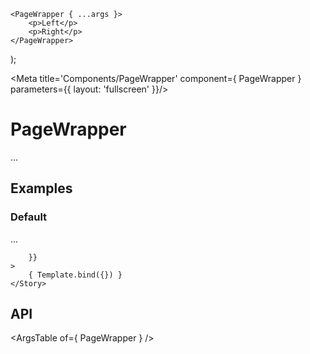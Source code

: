 
	<PageWrapper { ...args }>
		<p>Left</p>
		<p>Right</p>
	</PageWrapper>
);

<Meta title='Components/PageWrapper' component={ PageWrapper } parameters={{ layout: 'fullscreen' }}/>

# PageWrapper

...

## Examples

### Default

...

<Canvas>
	<Story
		name="Default"
		args={{
			
		}}
	>
		{ Template.bind({}) }
	</Story>
</Canvas>

## API

<ArgsTable of={ PageWrapper } />
